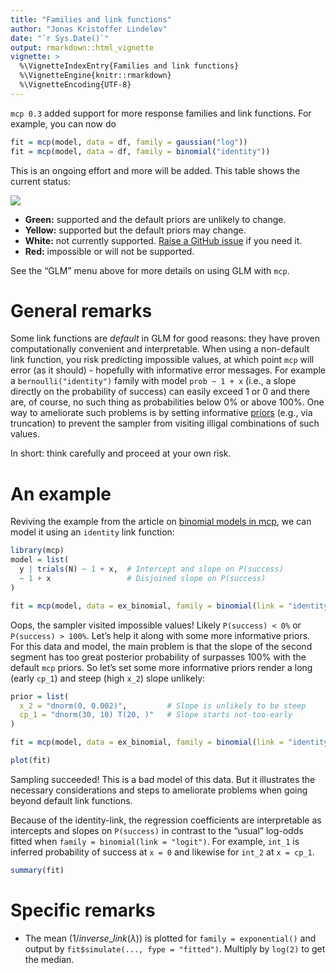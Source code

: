 ```yaml
---
title: "Families and link functions"
author: "Jonas Kristoffer Lindeløv"
date: "`r Sys.Date()`"
output: rmarkdown::html_vignette
vignette: >
  %\VignetteIndexEntry{Families and link functions}
  %\VignetteEngine{knitr::rmarkdown}
  %\VignetteEncoding{UTF-8}
---
```


`mcp 0.3` added support for more response families and link functions. For example, you can now do

```r
fit = mcp(model, data = df, family = gaussian("log"))
fit = mcp(model, data = df, family = binomial("identity"))
```


This is an ongoing effort and more will be added. This table shows the current status:

![](https://github.com/lindeloev/mcp/raw/master/vignettes/_figures/mcp_glm_status.png)

 * **Green:** supported and the default priors are unlikely to change.
 * **Yellow:** supported but the default priors may change.
 * **White:** not currently supported. [Raise a GitHub issue](https://github.com/lindeloev/mcp/issues) if you need it.
 * **Red:** impossible or will not be supported.

See the "GLM" menu above for more details on using GLM with `mcp`.


# General remarks
Some link functions are *default* in GLM for good reasons: they have proven computationally convenient and interpretable. When using a non-default link function, you risk predicting impossible values, at which point `mcp` will error (as it should) - hopefully with informative error messages. For example a `bernoulli("identity")` family with model `prob ~ 1 + x` (i.e., a slope directly on the probability of success) can easily exceed 1 or 0 and there are, of course, no such thing as probabilities below 0% or above 100%. One way to ameliorate such problems is by setting informative [priors](../articles/priors.html) (e.g., via truncation) to prevent the sampler from visiting illigal combinations of such values.

In short: think carefully and proceed at your own risk.


# An example

Reviving the example from the article on [binomial models in mcp](../articles/binomial.html), we can model it using an `identity` link function:

```r
library(mcp)
model = list(
  y | trials(N) ~ 1 + x,  # Intercept and slope on P(success)
  ~ 1 + x                 # Disjoined slope on P(success)
)

fit = mcp(model, data = ex_binomial, family = binomial(link = "identity"))
```

Oops, the sampler visited impossible values! Likely `P(success) < 0%` or `P(success) > 100%`. Let's help it along with some more informative priors. For this data and model, the main problem is that the slope of the second segment has too great posterior probability of surpasses 100% with the default `mcp` priors. So let's set some more informative priors render a long (early `cp_1`) and steep (high `x_2`) slope unlikely:

```r
prior = list(
  x_2 = "dnorm(0, 0.002)",         # Slope is unlikely to be steep
  cp_1 = "dnorm(30, 10) T(20, )"   # Slope starts not-too-early
)

fit = mcp(model, data = ex_binomial, family = binomial(link = "identity"), prior = prior)
```

```r
plot(fit)
```

Sampling succeeded! This is a bad model of this data. But it illustrates the necessary considerations and steps to ameliorate problems when going beyond default link functions. 

Because of the identity-link, the regression coefficients are interpretable as intercepts and slopes on `P(success)` in contrast to the "usual" log-odds fitted when `family = binomial(link = "logit")`. For example, `int_1` is inferred probability of success at `x = 0` and likewise for `int_2` at `x = cp_1`.

```r
summary(fit)
```


# Specific remarks

 * The mean ($1 / {inverse\_link}(\lambda)$) is plotted for `family = exponential()` and output by `fit$simulate(..., fype = "fitted")`. Multiply by `log(2)` to get the median.

